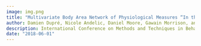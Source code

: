 ```yaml
---
image: img.png
title: "Multivariate Body Area Network of Physiological Measures “In the Wild”: A case study with zipline activity"
author: Damien Dupré, Nicole Andelic, Daniel Moore, Gawain Morrison, and Gary J McKeown
description: International Conference on Methods and Techniques in Behavioral Research (Measuring Behavior 2018)
date: "2018-06-01"
---
```

